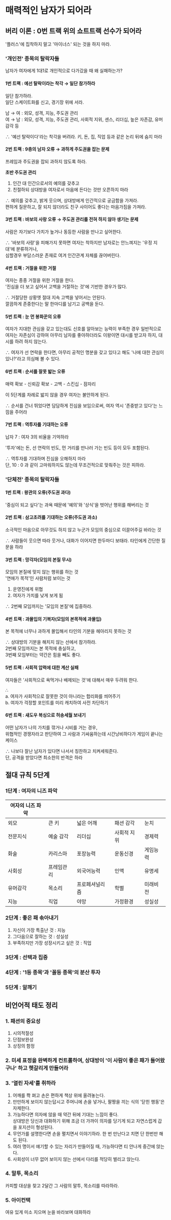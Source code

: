 # 매력적인 남자가 되어라

## 버리 이론 : 0번 트랙 위의 쇼트트랙 선수가 되어라

'플러스'에 집착하지 말고 '마이너스' 되는 것을 하지 마라.

### '개인전' 종목의 탈락자들

남자가 여자에게 1대1로 개인적으로 다가갔을 때 왜 실패하는가?

#### 1번 트랙 : 예선 탈락이라는 착각 → 일단 참가하라

일단 참가하라.  
일단 스케이트화를 신고, 경기장 위에 서라.

남 → 여 : 외모, 성격, 지능, 주도권 관리  
여 → 남 : 외모, 성격, 지능, 주도권 관리, 사회적 지위, 센스, 리더십, 높은 자존감, 유머 감각 등

∴ '예선 탈락이다'라는 착각을 버려라. 키, 돈, 집, 직업 등과 같은 논리 뒤에 숨지 마라

#### 2번 트랙 : 9층의 남자 오류 → 과하게 주도권을 잡는 문제

프레임과 주도권을 잡되 과하지 않도록 하라.  

**초반 주도권 관리**
1. 인간 대 인간으로서의 예의를 갖추고
2. 친절하되 상대방을 여자로서 마음에 든다는 것만 오픈하지 마라

∴ 예의를 갖추고, 밝게 웃으며, 상대방에게 인간적으로 궁금함을 가져라.  
편하게 질문하고, 잘 되지 않더라도 친구 사이어도 좋다는 마음가짐을 가져라.

#### 3번 트랙 : 바보의 사랑 오류 → 주도권 관리를 전혀 하지 않아 생기는 문제

사람은 자기보다 가치가 높거나 동등한 사람을 만나고 싶어한다.

∴ '바보의 사랑'을 피해가지 못하면 여자는 착하지만 남자로는 안느껴지는 '우정 지대'에 분류하거나,  
심할경우 부담스러운 존재로 여겨 인간관계 자체를 끊어버린다.

#### 4번 트랙 : 거절을 위한 거절

여자는 종종 거절을 위한 거절을 한다.  
'진심을 더 보고 싶어서 고백을 거절하는 것'에 기반한 경우가 많다.

∴ 거절당한 상황엣 절대 지속 고백을 넣어서는 안된다.  
깔끔하게 존중한다는 말 한마디를 남기고 공백을 둔다.

#### 5번 트랙 : 눈 먼 봉화꾼의 오류

여자가 지대한 관심을 갖고 있는대도 신호를 알아보는 능력이 부족한 경우
일반적으로 여자는 자존심이 강하여 아무리 남자를 좋아하더라도 이왕이면 대시를 받고자 하지, 대시를 하려 하지 않는다.  

∴ 여자가 선 연락을 한다면, 아무리 공적인 명분을 갖고 있다고 해도 '나에 대한 관심이 있나?'라고 의심해 볼 수 있다.  


#### 6번 트랙 : 순서를 잘못 밟는 오류

매력 확보 - 신뢰감 확보 - 고백 - 스킨십 - 잠자리

이 5단계를 차례로 밟지 않을 경우 여자는 불안하게 된다.

∴ 순서를 건너 뛰었다면 담담하게 진심을 보임으로써, 여자 역시 '존중받고 있다'는 느낌을 주어라

#### 7번 트랙 : 역투자를 기대하는 오류

납자 7 : 여자 3의 비율을 기억하라

'투자'에는 돈, 선 연락의 빈도, 먼 거리를 만나러 가는 빈도 등이 모두 포함된다.  

∴ 역투자를 기대하며 진심을 오해하지 마라    
단, 10 : 0 과 같이 고마워하지도 않는데 무조건적으로 맞춰주는 것은 피하라.

### '단체전' 종목의 탈락자들

#### 1번 트랙 : 왕관의 오류(주도권 과다)

'중심이 되고 싶다'는 과욕 때문에 '예의'와 '상식'을 벗어난 행위를 해버리는 것

#### 2번 트랙 : 삼고초려를 기대하는 오류(주도권 과소)

소극적인 마음으로 아무것도 하지 않고 누군가 모임의 중심으로 이끌어주길 바라는 것

∴ 사람들이 웃으면 따라 웃거나, 대화가 이어지면 한두마디 보태라. 타인에게 간단한 질문을 하라

#### 3번 트랙 : 망각자(모임의 본질 무시)

모임의 본질에 맞지 않는 행위를 하는 것  
'연애가 목적'인 사람처럼 보이는 것

1. 운영진에게 위협
2. 여자가 가치를 낮게 보게 됨

∴ 2번째 모임까지는 '모임의 본질'에 집중하라.

#### 4번 트랙 : 과몰입의 기복자(모임의 본목적에 과몰입)

본 목적에 너무나 과하게 몰입해서 타인의 기분을 헤아리지 못하는 것

∴ 상대방의 기분을 해치지 않는 선에서 참가하라.  
2번째 모임까지는 본 목적에 충실하고,  
3번째 모임부터는 약간은 힘을 빼도 좋다.

#### 5번 트랙 : 사회적 압력에 대한 계산 실패

여자들은 '사회적으로 욕먹거나 배제되는 것'에 대해서 매우 두려워 한다.

∴  
a. 여자가 사회적으로 잘못한 것이 아니라는 합리화를 씌어주기  
b. 여자가 걱정할 포인트를 미리 캐치하여 사전 차단하기

#### 6번 트랙 : 섀도우 복싱으로 허송세월 보내기

어떤 남자가 나의 가치를 깎거나 시비를 거는 경우,  
위협적인 경쟁자라고 판단하여 그 사람과 기싸움하는데 시간낭비하다가 게임이 끝나는 케이스

∴ 나보다 잘난 남자가 있다면 나서서 칭찬하고 치켜세워준다.  
단, 공격을 받았다면 최소한의 반격은 하라

## 절대 규칙 5단계

### 1단계 : 여자의 니즈 파악
|여자의 니즈 파악|||||
|-------|-------|-------|-------|-------|
|외모|큰 키|넓은 어깨|패션 감각|눈치|
|전문지식|예술 감각|리더십|사회적 지위|경제력|
|화술|카리스마|포장능력|운동신경|게임능력|
|사회성|프레임관리|외국어능력|인맥|유명세|
|유머감각|목소리|프로페셔널리즘|학벌|미래비전|
|지능|직업|야망|가정환경|성실성|

### 2단계 : 좋은 패 솎아내기

1. 자신이 가장 특출난 것 : 지능
2. 그다음으로 잘하는 것 : 성실성
3. 부족하지만 가장 성장시키고 싶은 것 : 직업

### 3단계 : 선택과 집중

### 4단계 : '1등 종목'과 '꼴등 종목'의 분산 투자

### 5단계 : 알깨기

## 비언어적 태도 정리

### 1. 패션의 중요성

1. 시의적절성
2. 단점보완성
3. 상징의 함정

### 2. 미세 표정을 완벽하게 컨트롤하여, 상대방이 '이 사람이 좋은 패가 들어왔구나' 하고 헷갈리게 만들어라

### 3. '열린 자세'를 취하라

1. 어깨를 쫙 펴고 손은 편하게 책상 위에 올려놓는다.  
2. 만만하게 보이지 않는답시고 주머니에 손을 넣거나, 팔짱을 끼는 식의 '닫힌 행동'은 자제한다.
3. 가능하다면 의자에 않을 때 약간 뒤에 기대는 느낌이 좋다.  
상대방은 당신과 대화하기 위해 조금 더 가까이 의자를 당기게 되고 자연스럽게 갑을 포지션이 형성된다.
4. 무언가를 설명한다면 손을 펼치면서 이야기하라. 한 번 만난다고 치면 단 한번만 해도 된다.
5. 여러 명이서 얘기할 수 있는 자리가 만들어질 때, 가능하다면 티 안나게 중간에 앉는다.
6. 사회성이 너무 없어 보이지 않는 선에서 다리를 적당히 벌리고 앉는다.  

### 4. 말투, 목소리 
카피할 대상을 찾고 2달간 그 사람의 말투, 목소리를 따라하라.

### 5. 아이컨택
여유 있게 미소 지으며 눈을 바라보며 대화하라